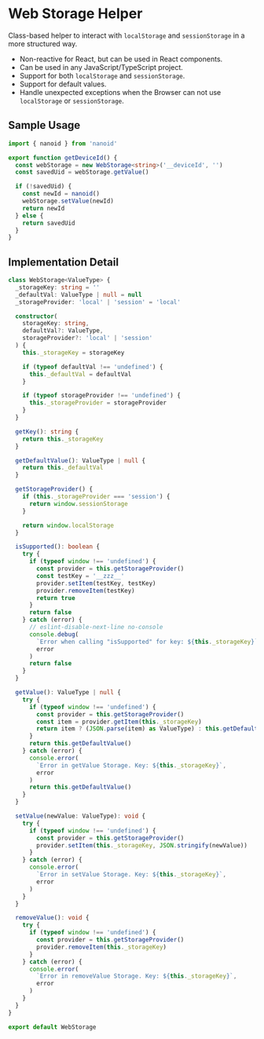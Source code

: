 # Web Storage Helper

Class-based helper to interact with `localStorage` and `sessionStorage` in a more structured way.

- Non-reactive for React, but can be used in React components.
- Can be used in any JavaScript/TypeScript project.
- Support for both `localStorage` and `sessionStorage`.
- Support for default values.
- Handle unexpected exceptions when the Browser can not use `localStorage` or `sessionStorage`.

## Sample Usage

```typescript copy filename="getDeviceId.tsx"
import { nanoid } from 'nanoid'

export function getDeviceId() {
  const webStorage = new WebStorage<string>('__deviceId', '')
  const savedUid = webStorage.getValue()

  if (!savedUid) {
    const newId = nanoid()
    webStorage.setValue(newId)
    return newId
  } else {
    return savedUid
  }
}
```

## Implementation Detail

```typescript copy filename="WebStorage.tsx"
class WebStorage<ValueType> {
  _storageKey: string = ''
  _defaultVal: ValueType | null = null
  _storageProvider: 'local' | 'session' = 'local'

  constructor(
    storageKey: string,
    defaultVal?: ValueType,
    storageProvider?: 'local' | 'session'
  ) {
    this._storageKey = storageKey

    if (typeof defaultVal !== 'undefined') {
      this._defaultVal = defaultVal
    }

    if (typeof storageProvider !== 'undefined') {
      this._storageProvider = storageProvider
    }
  }

  getKey(): string {
    return this._storageKey
  }

  getDefaultValue(): ValueType | null {
    return this._defaultVal
  }

  getStorageProvider() {
    if (this._storageProvider === 'session') {
      return window.sessionStorage
    }

    return window.localStorage
  }

  isSupported(): boolean {
    try {
      if (typeof window !== 'undefined') {
        const provider = this.getStorageProvider()
        const testKey = '__zzz__'
        provider.setItem(testKey, testKey)
        provider.removeItem(testKey)
        return true
      }
      return false
    } catch (error) {
      // eslint-disable-next-line no-console
      console.debug(
        `Error when calling "isSupported" for key: ${this._storageKey}`,
        error
      )
      return false
    }
  }

  getValue(): ValueType | null {
    try {
      if (typeof window !== 'undefined') {
        const provider = this.getStorageProvider()
        const item = provider.getItem(this._storageKey)
        return item ? (JSON.parse(item) as ValueType) : this.getDefaultValue()
      }
      return this.getDefaultValue()
    } catch (error) {
      console.error(
        `Error in getValue Storage. Key: ${this._storageKey}`,
        error
      )
      return this.getDefaultValue()
    }
  }

  setValue(newValue: ValueType): void {
    try {
      if (typeof window !== 'undefined') {
        const provider = this.getStorageProvider()
        provider.setItem(this._storageKey, JSON.stringify(newValue))
      }
    } catch (error) {
      console.error(
        `Error in setValue Storage. Key: ${this._storageKey}`,
        error
      )
    }
  }

  removeValue(): void {
    try {
      if (typeof window !== 'undefined') {
        const provider = this.getStorageProvider()
        provider.removeItem(this._storageKey)
      }
    } catch (error) {
      console.error(
        `Error in removeValue Storage. Key: ${this._storageKey}`,
        error
      )
    }
  }
}

export default WebStorage
```
